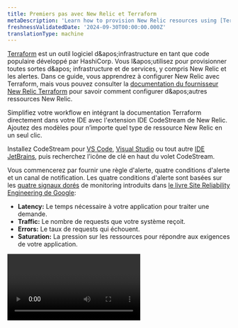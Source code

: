 ```yaml
---
title: Premiers pas avec New Relic et Terraform
metaDescription: 'Learn how to provision New Relic resources using [Terraform](https://www.terraform.io/).'
freshnessValidatedDate: '2024-09-30T00:00:00.000Z'
translationType: machine
---
```


[Terraform](https://www.terraform.io/) est un outil logiciel d&amp;apos;infrastructure en tant que code populaire développé par HashiCorp. Vous l&amp;apos;utilisez pour provisionner toutes sortes d&amp;apos; infrastructure et de services, y compris New Relic <InlinePopover type="dashboards" />et les alertes. Dans ce guide, vous apprendrez à configurer New Relic <InlinePopover type="alerts" />avec Terraform, mais vous pouvez consulter la [documentation du fournisseur New Relic Terraform](https://registry.terraform.io/providers/newrelic/newrelic/latest/docs) pour savoir comment configurer d&amp;apos;autres ressources New Relic.

<Callout variant="tip">
  Simplifiez votre workflow en intégrant la documentation Terraform directement dans votre IDE avec l&apos;extension IDE CodeStream de New Relic. Ajoutez des modèles pour n’importe quel type de ressource New Relic en un seul clic.

  Installez CodeStream pour [VS Code](https://marketplace.visualstudio.com/items?itemName=CodeStream.codestream), [Visual Studio](https://marketplace.visualstudio.com/items?itemName=CodeStream.codestream-vs-22) ou tout autre [IDE JetBrains](https://plugins.jetbrains.com/plugin/12206-new-relic-codestream), puis recherchez l’icône de clé en haut du volet CodeStream.
</Callout>

Vous commencerez par fournir une règle d&apos;alerte, quatre conditions d&apos;alerte et un canal de notification. Les quatre conditions d&apos;alerte sont basées sur les [quatre signaux dorés](https://landing.google.com/sre/sre-book/chapters/monitoring-distributed-systems/#xref_monitoring_golden-signals) de monitoring introduits dans [le livre Site Reliability Engineering de Google](https://landing.google.com/sre/sre-book/toc/index.html):

* <DNT>**Latency:**</DNT> Le temps nécessaire à votre application pour traiter une demande.
* <DNT>**Traffic:**</DNT> Le nombre de requests que votre système reçoit.
* <DNT>**Errors:**</DNT> Le taux de requests qui échouent.
* <DNT>**Saturation:**</DNT> La pression sur les ressources pour répondre aux exigences de votre application.

<Video id="vifxeilp2h" type="wistia" />

## Avant de commencer

Pour utiliser ce guide, vous devez avoir des connaissances de base sur New Relic et Terraform. Si vous n&apos;avez pas encore déployé d&apos;agent open source New Relic, [installez New Relic](/docs/agents/manage-apm-agents/installation/install-agent) pour votre application. [Installez également la CLI Terraform](https://learn.hashicorp.com/collections/terraform/cli).

<Steps>
  <Step>
    ## Bootstrap Terraform et le fournisseur New Relic

    Commencez par initialiser un répertoire de travail et créer un fichier de configuration Terraform :

    ```bash
    mkdir terraform-project && cd terraform-project
    touch main.tf
    ```

    Ensuite, demandez à Terraform d’installer et d’utiliser le fournisseur New Relic, en définissant les blocs `terraform` et `required_providers` dans <DNT>**main.tf**</DNT>:

    ```hcl
    terraform {
      # Require Terraform version 1.0 (recommended)
      required_version = "~> 1.0"

      # Require the latest 2.x version of the New Relic provider
      required_providers {
        newrelic = {
          source  = "newrelic/newrelic"
        }
      }
    }
    ```

    Dans ce bloc de code, vous définissez la version requise de Terraform sur 1.0 et définissez le fournisseur New Relic sur la dernière version 2.x. L&apos;utilisation des [contraintes de version](https://www.terraform.io/docs/configuration/version-constraints.html) adaptées à votre configuration offrira une meilleure stabilité à vos exécutions Terraform.

    Maintenant que vous avez défini vos versions de fournisseur Terraform et New Relic, vous devez configurer le fournisseur New Relic.
  </Step>

  <Step>
    ## Configurer le fournisseur New Relic

    Avec `terraform` entièrement défini, configurez New Relic `provider` avec les éléments suivants :

    1. Votre [identifiant de compte New Relic](/docs/accounts/install-new-relic/account-setup/account-id).
    2. Votre New Relic <InlinePopover type="userKey" />. La plupart des clés utilisateur commencent par le préfixe `NRAK-`.
    3. Votre [région New Relic](/docs/using-new-relic/welcome-new-relic/get-started/our-eu-us-region-data-centers#verifying-account). Votre région est `US` si votre URL New Relic est `one.newrelic.com` et `EU` si votre URL est `one.eu.newrelic.com`.

    Dans <DNT>**main.tf**</DNT>, définissez ces valeurs sur le fournisseur :

    ```hcl
    provider "newrelic" {
      account_id = 12345   # Your New Relic account ID
      api_key = "NRAK-***" # Your New Relic user key
      region = "US"        # US or EU (defaults to US)
    }
    ```

    En définissant ces valeurs sur le fournisseur New Relic, vous configurez ce fournisseur pour apporter des modifications au nom de votre compte via les API New Relic.

    <Callout variant="tip">
      Vous pouvez également configurer le fournisseur New Relic à l’aide [de variables d’environnement](https://registry.terraform.io/providers/newrelic/newrelic/latest/docs/guides/provider_configuration). Il s’agit d’un moyen utile de définir des valeurs par défaut pour la configuration de votre fournisseur.

      Pour plus d&apos;informations sur la configuration du fournisseur New Relic, n&apos;hésitez pas à consulter notre [documentation](https://registry.terraform.io/providers/newrelic/newrelic/latest/docs/guides/provider_configuration) officielle du fournisseur.
    </Callout>

    Une fois votre fournisseur New Relic configuré, initialisez Terraform :

    ```bash
    terraform init
    ```

    Une fois que Terraform a terminé d&apos;installer et d&apos;enregistrer le fournisseur New Relic, vous recevrez un message de réussite et quelques étapes pratiques, telles que l&apos;exécution de `terraform plan`. Cependant, avant de pouvoir exécuter `terraform plan`, vous devez créer vos ressources.
  </Step>

  <Step>
    ## Créer une règle d&apos;alerte New Relic avec les alertes signaux dorés

    Avec le fournisseur New Relic configuré et initialisé, vous pouvez définir une stratégie d&apos;alerte pour votre application.

    Étant donné que vous ciblez une application spécifique, utilisez un [`newrelic_entity`](https://registry.terraform.io/providers/newrelic/newrelic/latest/docs/data-sources/entity) pour récupérer les informations de l&amp;apos;application à partir de New Relic et nous permettre de référencer ces données ailleurs dans la configuration :

    ```hcl
    data "newrelic_entity" "example_app" {
      name = "Your App Name" # Must be an exact match to your application name in New Relic
      domain = "APM" # or BROWSER, INFRA, MOBILE, SYNTH, depending on your entity's domain
      type = "APPLICATION"
    }
    ```

    Ensuite, créez un [`newrelic_alert_policy`](https://registry.terraform.io/providers/newrelic/newrelic/latest/docs/resources/alert_policy). Donnez à la politique un nom dynamique basé sur le nom de votre application. Cela permet de préciser la portée de la politique :

    ```hcl
    resource "newrelic_alert_policy" "golden_signal_policy" {
      name = "Golden Signals - ${data.newrelic_entity.example_app.name}"
    }
    ```

    À ce stade, vous devriez pouvoir tester votre configuration avec un essai à sec :

    ```bash
    terraform plan
    ```

    Vous devriez voir une sortie qui affiche le plan d’exécution de Terraform. Le plan contient les actions que Terraform exécute lorsque vous exécutez `terraform apply`:

    ```bash copyable=false
    [output] {muted}# Example output
    [output] ------------------------------------------------------------------------
    [output]
    [output] An execution plan has been generated and is shown below.
    [output] Resource actions are indicated with the following symbols:
    [output]   + create
    [output]
    [output] Terraform will perform the following actions:
    [output]
    [output]   # newrelic_alert_policy.golden_signal_policy will be created
    [output]   + resource "newrelic_alert_policy" "golden_signal_policy" {
    [output]       + account_id          = (known after apply)
    [output]       + id                  = (known after apply)
    [output]       + incident_preference = "PER_POLICY"
    [output]       + name                = "Golden Signals - Your App Name"
    [output]     }
    [output]
    [output] Plan: 1 to add, 0 to change, 0 to destroy.
    [output]
    [output] ------------------------------------------------------------------------
    ```

    Dans ce cas, le plan vous montre que Terraform créera une nouvelle règle d&apos;alerte lorsque vous exécuterez `terraform apply`. Après avoir vérifié les détails, exécutez le plan pour provisionner la ressource règle d&amp;apos;alerte dans votre compte New Relic :

    ```bash
    terraform apply
    ```

    Chaque fois que vous modifiez `apply` , Terraform vous demande de confirmer les actions que vous lui avez demandé d&amp;apos;exécuter. Tapez « oui ».

    Pendant son exécution, Terraform envoie le log à votre console :

    ```bash copyable=false
    [output] {muted}# Example output of `terraform apply`
    [output] newrelic_alert_policy.golden_signal_policy: Creating...
    [output] newrelic_alert_policy.golden_signal_policy: Creation complete after 1s [id=111222333]
    [output]
    [output] Apply complete! Resources: 1 added, 0 changed, 0 destroyed.
    ```

    [Connectez-vous à New Relic](https://login.newrelic.com/login) et [accédez à <DNT>**Alert Policies**</DNT>](/docs/alerts-applied-intelligence/new-relic-alerts/alert-policies/create-edit-or-find-alert-policy#alert-policy-view) pour confirmer que Terraform a créé votre nouvelle politique.

    Au fur et à mesure que vous avancez dans les étapes suivantes de création d&apos;une condition d&apos;alerte, vous pouvez exécuter `terraform apply` après avoir configuré chaque ressource. Actualisez votre page Web de règle d&amp;apos;alerte pour voir les nouvelles ressources.
  </Step>

  <Step>
    ## Mise à disposition de la condition d&apos;alerte basée sur les quatre signaux dorés

    Ensuite, ajoutez une condition d&apos;alerte pour votre application en fonction des quatre signaux dorés : latence, trafic, erreurs et saturation. Appliquez ces conditions d’alerte à la règle d’alerte que vous avez créée à l’étape précédente.

    <DNT>
      **Latency**
    </DNT>

    La plupart des gens souhaitent éviter les temps de réponse lents. Vous pouvez créer un [`newrelic_alert_condition`](https://registry.terraform.io/providers/newrelic/newrelic/latest/docs/resources/alert_condition) qui se déclenche si le temps de réponse global de votre application dépasse cinq secondes pendant cinq minutes :

    ```hcl
    # Response time
    resource "newrelic_alert_condition" "response_time_web" {
      policy_id       = newrelic_alert_policy.golden_signal_policy.id
      name            = "High Response Time (Web) - ${data.newrelic_entity.example_app.name}"
      type            = "apm_app_metric"
      entities        = [data.newrelic_entity.example_app.application_id]
      metric          = "response_time_web"
      runbook_url     = "https://www.example.com"
      condition_scope = "application"

      term {
        duration      = 5
        operator      = "above"
        priority      = "critical"
        threshold     = "5"
        time_function = "all"
      }
    }
    ```

    Notez que vous liez cette condition d&apos;alerte à la règle d&apos;alerte précédemment configurée avec `policy_id`.

    Le `newrelic_alert_condition` est obsolète et vous souhaiterez utiliser les alertes NRQL à l&amp;apos;avenir. Vous pouvez utiliser la configuration suivante pour créer une alerte NRQL qui exécute la même fonction que ci-dessus :

    ```hcl
    # Response time - Create Alert Condition
    resource "newrelic_nrql_alert_condition" "response_time_alert" {
      policy_id                    = newrelic_alert_policy.golden_signal_policy.id
      type                         = "static"
      name                         = "Response Time - ${data.newrelic_entity.example_app.name}"
      description                  = "High Transaction Response Time"
      runbook_url                  = "https://www.example.com"
      enabled                      = true
      violation_time_limit_seconds = 3600

      nrql {
        query             = "SELECT filter(average(newrelic.timeslice.value), WHERE metricTimesliceName = 'HttpDispatcher') OR 0 FROM Metric WHERE appId IN (${data.newrelic_entity.example_app.application_id}) AND metricTimesliceName IN ('HttpDispatcher', 'Agent/MetricsReported/count')"
      }

      critical {
        operator              = "above"
        threshold             = 5
        threshold_duration    = 300
        threshold_occurrences = "ALL"
      }
    }
    ```

    <DNT>
      **Traffic**
    </DNT>

    Traffic représente la quantité de demande placée sur votre système à un moment donné. le débit est une métrique qui mesure la quantité de trafic vers votre application. Créez un `newrelic_alert_condition` qui se déclenche si le taux de réponse global de votre application tombe en dessous de cinq requests par minute pendant cinq minutes :

    ```hcl
    # Low throughput
    resource "newrelic_alert_condition" "throughput_web" {
      policy_id       = newrelic_alert_policy.golden_signal_policy.id
      name            = "Low Throughput (Web)"
      type            = "apm_app_metric"
      entities        = [data.newrelic_entity.example_app.application_id]
      metric          = "throughput_web"
      condition_scope = "application"

      # Define a critical alert threshold that will
      # trigger after 5 minutes below 5 requests per minute.
      term {
        priority      = "critical"
        duration      = 5
        operator      = "below"
        threshold     = "5"
        time_function = "all"
      }
    }
    ```

    Ce type d&apos;alerte est utile lorsque vous vous attendez à une base de référence de trafic constante tout au long de la journée : une baisse du trafic peut indiquer un problème.

    <DNT>
      **Errors**
    </DNT>

    Si le taux d&apos;erreur de votre application augmente, vous devez le savoir. Créez un `newrelic_alert_condition` qui se déclenche si le taux d&amp;apos;erreur de votre application dépasse 5 % pendant cinq minutes :

    ```hcl
    # Error percentage
    resource "newrelic_alert_condition" "error_percentage" {
      policy_id       = newrelic_alert_policy.golden_signal_policy.id
      name            = "High Error Percentage"
      type            = "apm_app_metric"
      entities        = [data.newrelic_entity.example_app.application_id]
      metric          = "error_percentage"
      runbook_url     = "https://www.example.com"
      condition_scope = "application"

      # Define a critical alert threshold that will trigger after 5 minutes above a 5% error rate.
      term {
        duration      = 5
        operator      = "above"
        threshold     = "5"
        time_function = "all"
      }
    }
    ```

    <DNT>
      **Saturation**
    </DNT>

    La saturation représente le degré de « remplissage » de votre service et peut prendre de nombreuses formes, telles que le temps CPU, l&apos;allocation de mémoire ou la profondeur de la file d&apos;attente. Dans cet exemple, supposons que vous disposez déjà d&apos;un agent [New Relic Infrastructure](https://newrelic.com/products/infrastructure) installé sur les hôtes servant votre application et que vous souhaitez configurer une alerte lorsque l&amp;apos;utilisation du processeur dépasse un certain seuil :

    ```hcl
    # High CPU usage
    resource "newrelic_infra_alert_condition" "high_cpu" {
      policy_id   = newrelic_alert_policy.golden_signal_policy.id
      name        = "High CPU usage"
      type        = "infra_metric"
      event       = "SystemSample"
      select      = "cpuPercent"
      comparison  = "above"
      runbook_url = "https://www.example.com"
      where       = "(`applicationId` = '${data.newrelic_entity.example_app.application_id}')"

      # Define a critical alert threshold that will trigger after 5 minutes above 90% CPU utilization.
      critical {
        duration      = 5
        value         = 90
        time_function = "all"
      }
    }
    ```

    Pour l&apos;alerte d&apos;infrastructure, vous avez créé un [`newrelic_infra_alert_condition`](https://registry.terraform.io/providers/newrelic/newrelic/latest/docs/resources/infra_alert_condition) qui se déclenche si l&amp;apos;utilisation globale du processeur sur ces hôtes dépasse 90 % pendant cinq minutes.
  </Step>

  <Step>
    ## Soyez averti lorsqu&apos;une alerte se déclenche

    Maintenant que vous avez configuré certaines conditions d&apos;alerte importantes, ajoutez une destination notification et un canal de notification à votre règle d&apos;alerte pour garantir que les bonnes personnes soient averties lorsqu&apos;une alerte se déclenche. Pour ce faire, utilisez un [`newrelic_notification_destination`](https://registry.terraform.io/providers/newrelic/newrelic/latest/docs/resources/notification_destination) et un [`newrelic_notification_channel`](https://registry.terraform.io/providers/newrelic/newrelic/latest/docs/resources/notification_channel).

    Pour commencer, créez une destination de notification par e-mail pour configurer votre liste de destinataires, qui peut être une personne spécifique ou une équipe. Ceci sera utilisé lors de la création d&apos;un canal de notification :

    ```hcl
    resource "newrelic_notification_destination" "team_email_destination" {
      name = "email-example"
      type = "EMAIL"

      property {
        key = "email"
        value = "team.member1@email.com,team.member2@email.com,team.member3@email.com"
      }
    }
    ```

    Si vous souhaitez spécifier plusieurs adresses e-mail, utilisez une liste d&apos;adresses e-mail délimitée par des virgules.

    Ensuite, créez un modèle de canal de notification par e-mail pour envoyer une notification d&apos;alerte à votre e-mail. Associez le canal à l&apos;ID de destination :

    ```hcl
    resource "newrelic_notification_channel" "team_email_channel" {
      name = "email-example"
      type = "EMAIL"
      destination_id = newrelic_notification_destination.team_email_destination.id
      product = "IINT"

      property {
        key = "subject"
        value = "New Subject"
      }
    }
    ```

    Enfin, et surtout, pour appliquer le canal de notification à votre règle d&apos;alerte, créez un [`newrelic_workflow`](https://registry.terraform.io/providers/newrelic/newrelic/latest/docs/resources/workflow):

    ```hcl
    resource "newrelic_workflow" "team_workflow" {
      name = "workflow-example"
      enrichments_enabled = true
      destinations_enabled = true
      workflow_enabled = true
      muting_rules_handling = "NOTIFY_ALL_ISSUES"

      enrichments {
        nrql {
          name = "Log"
          configurations {
           query = "SELECT count(*) FROM Metric"
          }
        }
      }

      issues_filter {
        name = "filter-example"
        type = "FILTER"

        predicate {
          attribute = "accumulations.sources"
          operator = "EXACTLY_MATCHES"
          values = [ "newrelic" ]
        }
      }

      destination {
        channel_id = newrelic_notification_channel.team_email_channel.id
      }
    }
    ```

    Un `newrelic_workflow` relie le canal de notification que vous venez de créer à vos alertes.

    Pour finaliser votre configuration de notification, exécutez `terraform apply` une dernière fois pour vous assurer que toutes vos ressources configurées sont à jour.

    ## Être averti lorsqu&apos;une alerte se déclenche (obsolète)

    <Callout variant="important">
      Les canaux d&apos;alerte sont obsolètes et ne seront pas pris en charge dans les versions futures.
    </Callout>

    Maintenant que vous avez configuré certaines conditions d&apos;alerte importantes, ajoutez un canal de notification à votre règle d&apos;alerte pour garantir que les bonnes personnes soient averties lorsqu&apos;une alerte se déclenche. Pour ce faire, utilisez un [`newrelic_alert_channel`](https://registry.terraform.io/providers/newrelic/newrelic/latest/docs/resources/alert_channel).

    Pour commencer, créez un canal de notification par e-mail pour envoyer une notification d&apos;alerte à votre e-mail. Utilisez ceci lorsque vous souhaitez avertir une personne ou une équipe spécifique lorsque des alertes sont déclenchées :

    ```hcl
    resource "newrelic_alert_channel" "team_email" {
      name = "example"
      type = "email"

      config {
        recipients              = "yourawesometeam@example.com"
        include_json_attachment = "1"
      }
    }
    ```

    Si vous souhaitez spécifier plusieurs `recipients`, utilisez une liste d&amp;apos;adresses e-mail délimitée par des virgules.

    Enfin, et surtout, pour appliquer le canal de notification à votre règle d&apos;alerte, créez un [`newrelic_alert_policy_channel`](https://registry.terraform.io/providers/newrelic/newrelic/latest/docs/resources/alert_policy_channel):

    ```hcl
    resource "newrelic_alert_policy_channel" "golden_signals" {
      policy_id   = newrelic_alert_policy.golden_signal_policy.id
      channel_ids = [newrelic_alert_channel.team_email.id]
    }
    ```

    Un `newrelic_alert_policy_channel` relie le canal de notification que vous venez de créer à votre règle d&amp;apos;alerte.

    Pour finaliser configuration de vos alertes signaux dorés, exécutez `terraform apply` une dernière fois pour vous assurer que toutes vos ressources configurées sont à jour.

    <Callout variant="tip" title="Crédit supplémentaire">
      `new_relic_alert_channel` [prend en charge plusieurs types](https://registry.terraform.io/providers/newrelic/newrelic/latest/docs/resources/alert_channel#argument-reference) de canaux de notification, notamment le courrier électronique, Slack et PagerDuty. Donc, si vous souhaitez explorer cela davantage, essayez de créer un canal d&amp;apos;alerte pour un deuxième type de canal, tel que Slack :

      ```hcl
      # Slack notification channel
      resource "newrelic_alert_channel" "slack_notification" {
        name = "slack-example"
        type = "slack"

        config {
          # Use the URL provided in your New Relic Slack integration
          url     = "https://hooks.slack.com/services/XXXXXXX/XXXXXXX/XXXXXXXXXX"
          channel = "your-slack-channel-for-alerts"
        }
      }
      ```

      Avant d&apos; `apply` cette modification, vous devez ajouter l&amp;apos; [application Slack New Relic](https://slack.com/apps/A0F827KK2-new-relic-alerts) à votre compte Slack et sélectionner un canal Slack pour envoyer la notification. Avec ce nouveau canal d&amp;apos;alerte, les alertes déclenchées envoient une notification au canal Slack de votre choix.
    </Callout>
  </Step>
</Steps>

## Conclusion

À mesure que votre équipe évalue le système d’alerte que vous avez mis en place, vous constaterez que vous devrez peut-être modifier les valeurs de configuration, telles que le seuil et la durée de l’alerte. Si vous gérez votre projet Terraform dans un référentiel distant, vous pouvez soumettre une demande de tirage afin que votre équipe puisse examiner ces modifications parallèlement au reste de vos contributions au code.

<Callout variant="tip">
  Vous pouvez également envisager d’automatiser ce processus dans votre pipeline CI/CD. Utilisez [le guide des pratiques recommandées](https://www.terraform.io/docs/cloud/guides/recommended-practices/index.html) de Terraform pour en savoir plus sur leur workflow recommandé et sur la manière de faire évoluer vos pratiques de provisionnement.
</Callout>